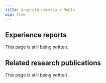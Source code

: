 ---
title: Argyreia nervosa + MAOIs
wip: true
---

## Experience reports

This page is still being written.

## Related research publications

This page is still being written.

